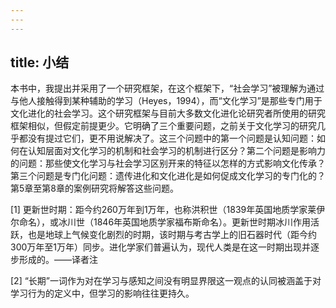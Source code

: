 ```yaml
---
---
---
```

title: 小结
---




本书中，我提出并采用了一个研究框架，在这个框架下，“社会学习”被理解为通过与他人接触得到某种辅助的学习（Heyes，1994），而“文化学习”是那些专门用于文化进化的社会学习。这个研究框架与目前大多数文化进化论研究者所使用的研究框架相似，但假定前提更少。它明确了三个重要问题，之前关于文化学习的研究几乎都没有提过它们，更不用说解决了。这三个问题中的第一个问题是认知问题：如何在认知层面对文化学习的机制和社会学习的机制进行区分？第二个问题是影响力的问题：那些使文化学习与社会学习区别开来的特征以怎样的方式影响文化传承？第三个问题是专门化问题：遗传进化和文化进化是如何促成文化学习的专门化的？第5章至第8章的案例研究将解答这些问题。


[1] 更新世时期：距今约260万年到1万年，也称洪积世（1839年英国地质学家莱伊尔命名），或冰川世（1846年英国地质学家福布斯命名）。更新世时期冰川作用活跃，也是地球上气候变化剧烈的时期，该时期与考古学上的旧石器时代（距今约300万年至1万年）同步。进化学家们普遍认为，现代人类是在这一时期出现并逐步形成的。——译者注



[2] “长期”一词作为对在学习与感知之间没有明显界限这一观点的认同被涵盖于对学习行为的定义中，但学习的影响往往更持久。